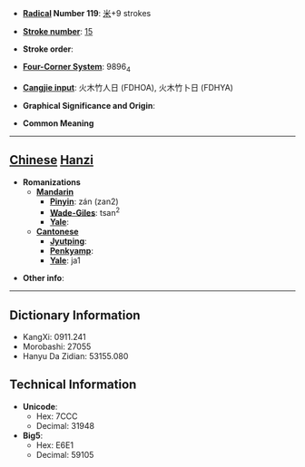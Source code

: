 * '''[[Wiktionary:Chinese radical index| Radical]] Number 119''': [[Wiktionary:Chinese radical index 米|米]]+9 strokes

* '''[[Wiktionary:Chinese total strokes index|Stroke number]]''': [[Wiktionary:Chinese total strokes index 15|15]]

* '''Stroke order''': 

* '''[[Wiktionary:Chinese four corner index|Four-Corner System]]''': 9896<sub>4</sub>

* '''[[Wiktionary:Chinese Cangjie index|Cangjie input]]''': 火木竹人日 (FDHOA), 火木竹卜日 (FDHYA)

* '''Graphical Significance and Origin''': 

* '''Common Meaning'''

----

== [[Chinese]] [[Hanzi]] ==

* '''Romanizations'''
** '''[[Mandarin]]'''
*** '''[[Pinyin]]''': zán (zan2)
*** '''[[Wade-Giles]]''': tsan<sup>2</sup>
*** '''[[Yale]]''': 
** '''[[Cantonese]]'''
*** '''[[Jyutping]]''':
*** '''[[Penkyamp]]''': 
*** '''[[Yale]]''': ja1

* '''Other info''': 

----

== Dictionary Information ==

* KangXi: 0911.241
* Morobashi: 27055
* Hanyu Da Zidian: 53155.080

== Technical Information ==

* '''Unicode''':
** Hex: 7CCC
** Decimal: 31948
* '''Big5''':
** Hex: E6E1
** Decimal: 59105